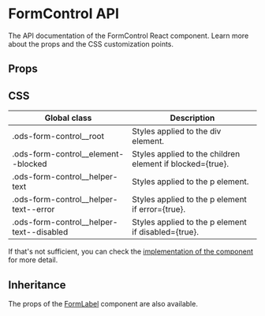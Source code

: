 
<Meta title="Components/FormControl" component={FormControl} />

# FormControl API

The API documentation of the FormControl React component. Learn more about the props and the CSS customization points.

## Props

<ArgsTable of="." />

## CSS

| Global class                               | Description                                               |
| ------------------------------------------ | --------------------------------------------------------- |
| .ods-form-control\_\_root                  | Styles applied to the div element.                        |
| .ods-form-control\_\_element--blocked      | Styles applied to the children element if blocked={true}. |
| .ods-form-control\_\_helper-text           | Styles applied to the p element.                          |
| .ods-form-control\_\_helper-text--error    | Styles applied to the p element if error={true}.          |
| .ods-form-control\_\_helper-text--disabled | Styles applied to the p element if disabled={true}.       |

If that's not sufficient, you can check the [implementation of the component](https://github.com/ocean-ds/ocean-web/blob/master/packages/ocean-react/src/FormControl/FormControl.tsx) for more detail.

## Inheritance

The props of the [FormLabel](?path=/docs/components-formlabel--page) component are also available.
